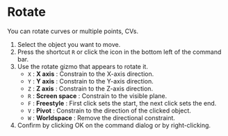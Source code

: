 
# Rotate

<Reference shortcut="R" command="Rotate" button="Bottom left of the command bar" />

You can rotate curves or multiple points, CVs.

1. Select the object you want to move.
2. Press the shortcut `R` or click the icon in the bottom left of the command bar.
3. Use the rotate gizmo that appears to rotate it.
   - `X` : **X axis** : Constrain to the X-axis direction.
   - `Y` : **Y axis** : Constrain to the Y-axis direction.
   - `Z` : **Z axis** : Constrain to the Z-axis direction.
   - `R` : **Screen space** : Constrain to the visible plane.
   - `F` : **Freestyle** : First click sets the start, the next click sets the end.
   - `V` : **Pivot** : Constrain to the direction of the clicked object.
   - `W` : **Worldspace** : Remove the directional constraint.
4. Confirm by clicking OK on the command dialog or by right-clicking.
